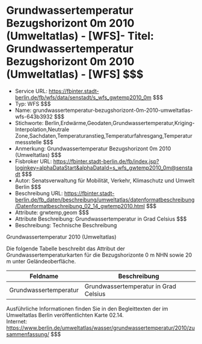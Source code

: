 # Grundwassertemperatur Bezugshorizont 0m 2010 (Umweltatlas) - [WFS]- Titel: Grundwassertemperatur Bezugshorizont 0m 2010 (Umweltatlas) - [WFS] $$$
- Service URL: https://fbinter.stadt-berlin.de/fb/wfs/data/senstadt/s_wfs_gwtemp2010_0m $$$
- Typ: WFS $$$
- Name: grundwassertemperatur-bezugshorizont-0m-2010-umweltatlas-wfs-643b3932 $$$
- Stichworte: Berlin,Erdwärme,Geodaten,Grundwassertemperatur,Kriging-Interpolation,Neutrale Zone,Sachdaten,Temperaturanstieg,Temperaturfahresgang,Temperaturmessstelle $$$
- Anmerkung: Grundwassertemperatur Bezugshorizont 0m 2010 (Umweltatlas) $$$
- Fisbroker URL: https://fbinter.stadt-berlin.de/fb/index.jsp?loginkey=alphaDataStart&alphaDataId=s_wfs_gwtemp2010_0m@senstadt $$$
- Autor: Senatsverwaltung für Mobilität, Verkehr, Klimaschutz und Umwelt Berlin $$$
- Beschreibung URL: https://fbinter.stadt-berlin.de/fb_daten/beschreibung/umweltatlas/datenformatbeschreibung/Datenformatbeschreibung_02_14_gwtemp2010.html $$$
- Attribute: grwtemp,geom $$$
- Attribute Beschreibung: Grundwassertemperatur in Grad Celsius $$$
- Beschreibung: Technische Beschreibung 

Grundwassertemperatur 2010 (Umweltatlas)

Die folgende Tabelle beschreibt das Attribut der Grundwassertemperaturkarten für die Bezugshorizonte 0 m NHN sowie 20 m unter Geländeoberfläche.

| **Feldname**          | **Beschreibung**                      |
| --------------------- | ------------------------------------- |
| Grundwassertemperatur | Grundwassertemperatur in Grad Celsius |

Ausführliche Informationen finden Sie in den Begleittexten der im Umweltatlas Berlin veröffentlichten Karte 02.14.  
Internet: https://www.berlin.de/umweltatlas/wasser/grundwassertemperatur/2010/zusammenfassung/ $$$
